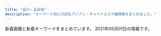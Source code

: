 ```yaml
---
title: "品川・五反田"
description: "キーワード別にの巨乳アジアン・チャイナエステ嬢情報をまとめました。"
---
```


新着画像と新着キーワードをまとめています。
2021年05月01日の情報です。

<DmmAffiliateIns />
<KeywordTable
  shops={
    [
    {
        "keywords": {},
        "url": "https://i-house.aoaoeo.com/",
        "name": "\u7652\u3057\u30cf\u30a6\u30b9",
        "station": "JR\u4e94\u53cd\u7530\u99c5\u897f\u53e3",
        "img_links": []
    },
    {
        "img_links": [
            "http://www.kouroku-este.com/img/menu/info_r.jpg",
            "http://www.kouroku-este.com/img/staff/ggg/ggg1.jpg",
            "http://www.kouroku-este.com/img/staff/aaa/aaa2.jpg",
            "http://www.kouroku-este.com/img/system/service01.jpg",
            "http://www.kouroku-este.com/img/staff/fff/s-fff2.jpg",
            "http://www.kouroku-este.com/img/staff/eee/s-eee2.jpg",
            "http://www.kouroku-este.com/img/staff/fff/s-fff1.jpg",
            "http://www.kouroku-este.com/img/staff/aaa/aaa1.jpg",
            "http://www.kouroku-este.com/img/staff/bbb/bbb1.jpg",
            "http://www.kouroku-este.com/img/system/service02.jpg",
            "http://www.kouroku-este.com/img/staff/ccc/ccc2.jpg",
            "http://www.kouroku-este.com/img/staff/eee/s-eee1.jpg",
            "http://www.kouroku-este.com/img/top/listmark1.png",
            "http://www.kouroku-este.com/img/staff/ccc/ccc1.jpg"
        ],
        "station": "JR\u54c1\u5ddd\u99c5\u9ad8\u8f2a\u53e3",
        "keywords": {
            "C": 15
        },
        "url": "http://www.kouroku-este.com/",
        "name": "\u5eb7\u7984"
    },
    {
        "keywords": {},
        "station": "JR\u4e94\u53cd\u7530\u99c5\u897f\u53e3",
        "img_links": [
            "http://gotanda.pepper.jp/m02272.jpg",
            "http://gotanda.pepper.jp/gotanda001.jpg",
            "http://gotanda.pepper.jp/m049.png",
            "http://gotanda.pepper.jp/1-01.png",
            "http://gotanda.pepper.jp/20151109231038834554.jpg",
            "http://gotanda.pepper.jp/m048.png",
            "http://gotanda.pepper.jp/m173.jpg"
        ],
        "url": "http://gotanda.pepper.jp/",
        "name": "\u4e94\u53cd\u7530\u30e1\u30c7\u30a3\u30ab\u30eb\u30a8\u30f3"
    },
    {
        "name": "\u8299\u84c9\uff5e\u30d5\u30e8\u30a6\uff5e",
        "station": "JR\u4e94\u53cd\u7530\u99c5\u6771\u53e3",
        "url": "http://www.relax-fuyou.info/",
        "keywords": {
            "E": 5,
            "88": 3,
            "86": 2,
            "84": 5,
            "90": 2,
            "87": 2,
            "D": 5,
            "G": 1,
            "C": 3
        },
        "img_links": [
            "http://www.relax-fuyou.info/img/st160.jpg",
            "http://www.relax-fuyou.info/img/st42.jpg",
            "http://www.relax-fuyou.info/img/sta17.jpg",
            "http://www.relax-fuyou.info/i/img/r3.jpg",
            "http://www.relax-fuyou.info/img/sta15.jpg",
            "http://www.relax-fuyou.info/img/st10.jpg",
            "http://www.relax-fuyou.info/i/img/sta20.jpg",
            "http://www.relax-fuyou.info/img/st201.jpg",
            "http://www.relax-fuyou.info/img/st171.jpg",
            "http://www.relax-fuyou.info/img/st140.jpg",
            "http://www.relax-fuyou.info/img/sta20.jpg",
            "http://www.relax-fuyou.info/img/st8.jpg",
            "http://www.relax-fuyou.info/i/img/st201.jpg",
            "http://www.relax-fuyou.info/img/st5.jpg",
            "http://www.relax-fuyou.info/i/img/r2.jpg",
            "http://www.relax-fuyou.info/img/sta5.jpg",
            "http://www.relax-fuyou.info/img/st11.jpg",
            "http://www.relax-fuyou.info/img/st71.jpg",
            "http://www.relax-fuyou.info/i/img/r1.jpg",
            "http://www.relax-fuyou.info/img/sta18.jpg",
            "http://www.relax-fuyou.info/img/r9.jpg",
            "http://www.relax-fuyou.info/i/img/st17.jpg",
            "http://www.relax-fuyou.info/i/img/st110.jpg",
            "http://www.relax-fuyou.info/img/st161.jpg",
            "http://www.relax-fuyou.info/img/st110.jpg",
            "http://www.relax-fuyou.info/i/img/st160.jpg",
            "http://www.relax-fuyou.info/img/st181.jpg",
            "http://www.relax-fuyou.info/img/top.jpg",
            "http://www.relax-fuyou.info/img/sta19.jpg",
            "http://www.relax-fuyou.info/img/st7.jpg",
            "http://www.relax-fuyou.info/i/img/st42.jpg",
            "http://www.relax-fuyou.info/img/st150.jpg",
            "http://www.relax-fuyou.info/img/st1.jpg",
            "http://www.relax-fuyou.info/i/img/st8.jpg",
            "http://www.relax-fuyou.info/i/img/top.jpg",
            "http://www.relax-fuyou.info/img/st191.jpg",
            "http://www.relax-fuyou.info/img/st41.jpg",
            "http://www.relax-fuyou.info/i/img/st181.jpg",
            "http://www.relax-fuyou.info/i/img/st9.jpg",
            "http://www.relax-fuyou.info/img/sta1.jpg",
            "http://www.relax-fuyou.info/img/sta16.jpg",
            "http://www.relax-fuyou.info/img/st141.jpg",
            "http://www.relax-fuyou.info/i/img/st10.jpg",
            "http://www.relax-fuyou.info/img/sta8.jpg",
            "http://www.relax-fuyou.info/i/img/st11.jpg",
            "http://www.relax-fuyou.info/i/img/st5.jpg",
            "http://www.relax-fuyou.info/i/img/st191.jpg",
            "http://www.relax-fuyou.info/img/st72.jpg",
            "http://www.relax-fuyou.info/i/img/st140.jpg",
            "http://www.relax-fuyou.info/img/st17.jpg"
        ]
    },
    {
        "keywords": {
            "86": 2,
            "85": 2,
            "E": 8,
            "87": 4,
            "88": 2
        },
        "station": "JR\u4e94\u53cd\u7530\u99c5\u897f\u53e3",
        "name": "\u7f8e\u4f36",
        "img_links": [
            "http://es-mirei.com/images/s3Slider1Images/01.jpg",
            "http://es-mirei.com/staffPhoto/s20170728165536.jpg",
            "http://es-mirei.com/staffPhoto/s20180209180323.jpg",
            "http://es-mirei.com/staffPhoto/b20170728165256.jpg",
            "http://es-mirei.com/staffPhoto/s20170911152129.jpg",
            "http://es-mirei.com/images/s3Slider1Images/03.jpg",
            "http://es-mirei.com/images/store/02.jpg",
            "http://es-mirei.com/staffPhoto/b20180209180323.jpg",
            "http://es-mirei.com/staffPhoto/b20180613122502.jpg",
            "http://es-mirei.com/staffPhoto/b20170908125528.jpg",
            "http://es-mirei.com/images/noImg.jpg",
            "http://es-mirei.com/images/store/05.jpg",
            "http://es-mirei.com/staffPhoto/s20170911152114.jpg",
            "http://es-mirei.com/staffPhoto/s20170908125528.jpg",
            "http://es-mirei.com/images/store/06.jpg",
            "http://es-mirei.com/staffPhoto/b20170911152114.jpg",
            "http://es-mirei.com/staffPhoto/b20170728165302.jpg",
            "http://es-mirei.com/images/s3Slider1Images/02.jpg",
            "http://es-mirei.com/staffPhoto/b20170728165536.jpg",
            "http://es-mirei.com/staffPhoto/s20170728165256.jpg",
            "http://es-mirei.com/staffPhoto/s20180613122502.jpg",
            "http://es-mirei.com/images/store/04.jpg",
            "http://es-mirei.com/staffPhoto/b20170911152129.jpg",
            "http://es-mirei.com/staffPhoto/s20170728165302.jpg",
            "http://es-mirei.com/images/returnStaffBtn.png",
            "http://es-mirei.com/images/store/01.jpg",
            "http://es-mirei.com/images/store/03.jpg"
        ],
        "url": "http://es-mirei.com/"
    },
    {
        "url": "https://tsukiwa.info/",
        "station": "JR\u4e94\u53cd\u7530\u99c5\u897f\u53e3",
        "img_links": [
            "https://tsukiwa.info/img/bar_profile.png",
            "https://tsukiwa.info/img/bar_gallery.png",
            "https://tsukiwa.info/img/staff/A8BAF789-BD2B-4E7F-AB8A-224A2961B605.jpeg",
            "https://tsukiwa.info/img/staff/222BADE2-61AA-4B66-91BD-3D9941250C4D.jpeg",
            "https://tsukiwa.info/img/staff/koko3.jpg",
            "https://tsukiwa.info/img/staff/no_image.jpg",
            "https://tsukiwa.info/img/top_map.jpg",
            "https://tsukiwa.info/img/staff/25BBCA31-1291-40E0-9FEC-CAF6E5B8D811.jpeg",
            "https://tsukiwa.info/img/news1.png",
            "https://tsukiwa.info/img/staff/909C372F-1613-4B7E-89C8-1A527D79FCC6.jpeg",
            "https://tsukiwa.info/img/staff/mimi01.jpg",
            "https://tsukiwa.info/img/staff/rumi02.jpg",
            "https://tsukiwa.info/img/staff/25D27B66-E3AF-40C0-8FCC-46E9F266B409.jpeg",
            "https://tsukiwa.info/img/staff/DB16BCF2-AF7E-404D-9FB5-9A45BE961351.jpeg",
            "https://tsukiwa.info/img/pickupGirl.png",
            "https://tsukiwa.info/img/bar_top1.png",
            "https://tsukiwa.info/img/staff/yuri001.jpg",
            "https://tsukiwa.info/img/staff_top/20201219_1.jpg",
            "https://tsukiwa.info/img/staff_top/20201219_2.jpg",
            "https://tsukiwa.info/img/news3.png",
            "https://tsukiwa.info/img/staff/yuna01.jpg",
            "https://tsukiwa.info/img/staff/ruru1.jpg",
            "https://tsukiwa.info/img/event/camp03.jpg",
            "https://tsukiwa.info/img/staff/mimi20202.jpg",
            "https://tsukiwa.info/img/bar_staff.png",
            "https://tsukiwa.info/img/staff/rumi04.jpg",
            "https://tsukiwa.info/img/staff/aya2101.jpg",
            "https://tsukiwa.info/img/akusesu-top0.jpg",
            "https://www.a-side.com/ad/koko/include/banner/koko_200x40.png"
        ],
        "keywords": {},
        "name": "\u6708\u306e\u548c"
    },
    {
        "img_links": [
            "http://www.relax-cs.com/ncss/nav/nav-005.jpg",
            "http://www.relax-cs.com/ncss/tel.png",
            "http://www.relax-cs.com/ncss/staff01.jpg",
            "http://www.relax-cs.com/ncss/staff0401.jpg",
            "http://www.relax-cs.com/ncss/top001.jpg",
            "http://www.relax-cs.com/ncss/nav/nav-002.jpg",
            "http://www.relax-cs.com/ncss/top02-left.jpg",
            "http://www.relax-cs.com/ncss/nav/nav-001.jpg",
            "http://www.relax-cs.com/ncss/nav/nav-003.jpg",
            "http://www.relax-cs.com/ncss/nav/nav-006.jpg",
            "http://www.relax-cs.com/ncss/nav/nav-004.jpg",
            "http://www.relax-cs.com/ncss/top03.jpg",
            "http://www.relax-cs.com/ncss/staff02.jpg"
        ],
        "url": "http://www.relax-cs.com/",
        "name": "\u30ea\u30e9\u30af\u30bc\u30fc\u30b7\u30e7\u30f3\u862d",
        "keywords": {},
        "station": "JR\u4e94\u53cd\u7530\u99c5\u897f\u53e3"
    },
    {
        "img_links": [
            "http://hanagoromo.work/rie1.jpg",
            "http://hanagoromo.work/112.jpg",
            "http://hanagoromo.work/nana1.jpg",
            "http://hanagoromo.work/rina1.jpeg",
            "http://hanagoromo.work/hitomi.jpg",
            "http://hanagoromo.work/interior1.jpg",
            "http://hanagoromo.work/yumi.jpg",
            "http://hanagoromo.work/hitomi1.jpg",
            "http://hanagoromo.work/tina.jpg",
            "http://hanagoromo.work/mio2.jpg",
            "http://hanagoromo.work/nana.jpg",
            "http://hanagoromo.work/ta.png",
            "http://hanagoromo.work/interior_t.jpg",
            "http://hanagoromo.work/rina2.jpeg",
            "http://hanagoromo.work/s1.png",
            "http://hanagoromo.work/yuna2.jpg",
            "http://hanagoromo.work/4.jpg",
            "http://hanagoromo.work/yuna1.jpg",
            "http://hanagoromo.work/miyuki1.jpg",
            "http://hanagoromo.work/mens-esthe1.png",
            "http://hanagoromo.work/b3.jpg",
            "http://hanagoromo.work/mio1.jpg",
            "http://hanagoromo.work/b1.jpg",
            "http://hanagoromo.work/eri.jpg",
            "http://hanagoromo.work/yuyu.jpg",
            "http://hanagoromo.work/ai3.jpg",
            "http://hanagoromo.work/hitomi2.jpg",
            "http://hanagoromo.work/1.jpg",
            "http://hanagoromo.work/yuki.jpg",
            "http://hanagoromo.work/int2.jpg",
            "http://hanagoromo.work/3.jpg",
            "http://hanagoromo.work/staff_t.jpg",
            "http://hanagoromo.work/2.jpg",
            "http://hanagoromo.work/b2.jpg",
            "http://hanagoromo.work/tina2.jpg",
            "http://hanagoromo.work/miko.jpg",
            "http://hanagoromo.work/nana2.jpg",
            "http://hanagoromo.work/miyuki.jpg",
            "http://hanagoromo.work/mio.jpg",
            "http://hanagoromo.work/6.jpg",
            "http://hanagoromo.work/ai2.jpg",
            "http://hanagoromo.work/sys.jpg",
            "http://hanagoromo.work/main_top.jpg",
            "http://hanagoromo.work/sayaka.jpg",
            "http://hanagoromo.work/yumi1.jpg",
            "http://hanagoromo.work/head.jpg"
        ],
        "keywords": {},
        "name": "\u82b1\u8863",
        "url": "http://hanagoromo.work/",
        "station": "JR\u4e94\u53cd\u7530\u99c5"
    },
    {
        "name": "\u30de\u30c3\u30b5\u30fc\u30b8\u306e\u5915\u6708",
        "img_links": [
            "http://www.es-yuduki.com/css/nav/change-005.jpg",
            "http://www.es-yuduki.com/css/nav/change-0003.jpg",
            "http://www.es-yuduki.com/css/staff03.jpg",
            "http://www.es-yuduki.com/css/nav/nav-001.jpg",
            "http://www.es-yuduki.com/css/kanban.jpg",
            "http://www.es-yuduki.com/css/main-top05.png",
            "http://www.es-yuduki.com/css/progress08.jpg",
            "http://www.es-yuduki.com/css/staff00.jpg",
            "http://www.es-yuduki.com/css/nav/change-006.jpg",
            "http://www.es-yuduki.com/css/staff02-b.jpg",
            "http://www.es-yuduki.com/css/staff01.jpg",
            "http://www.es-yuduki.com/css/nav/change-001.jpg",
            "http://www.es-yuduki.com/css/nav/change-004.jpg",
            "http://www.es-yuduki.com/css/coupon003.jpg",
            "http://www.es-yuduki.com/css/progress03.jpg",
            "http://www.es-yuduki.com/css/progress04.jpg",
            "http://www.es-yuduki.com/css/nav/nav-005.jpg",
            "http://www.es-yuduki.com/css/nav/nav-007.jpg",
            "http://www.es-yuduki.com/css/progress06.jpg",
            "http://www.es-yuduki.com/css/progress01.jpg",
            "http://www.es-yuduki.com/css/progress02.jpg",
            "http://www.es-yuduki.com/css/nav/change-007.jpg",
            "http://www.es-yuduki.com/css/staff02.jpg",
            "http://www.es-yuduki.com/css/nav/nav-004.jpg",
            "http://www.es-yuduki.com/css/staff01-b.jpg",
            "http://www.es-yuduki.com/css/staff03-b.jpg",
            "http://www.es-yuduki.com/css/nav/nav-002.jpg",
            "http://www.es-yuduki.com/css/nav/change-002.jpg",
            "http://www.es-yuduki.com/css/progress07.jpg",
            "http://www.es-yuduki.com/css/nav/nav-006.jpg",
            "http://www.es-yuduki.com/css/head.jpg",
            "http://www.es-yuduki.com/css/nav/nav-0003.jpg",
            "http://www.es-yuduki.com/css/progress05.jpg"
        ],
        "url": "http://www.es-yuduki.com/",
        "keywords": {
            "C": 13
        },
        "station": "JR\u4e94\u53cd\u7530\u99c5\u897f\u53e3"
    },
    {
        "station": "\u6238\u8d8a\u9280\u5ea7\u99c5",
        "url": "http://lacure.link/",
        "img_links": [
            "http://lacure.link/images/g2.jpg",
            "http://lacure.link/images/r1.jpg",
            "http://lacure.link/images/g1.jpg",
            "http://lacure.link/images/g6.jpg",
            "http://lacure.link/images/g0.jpg",
            "http://lacure.link/images/news.png",
            "http://lacure.link/images/gb01.png",
            "http://lacure.link/images/kol.jpg",
            "http://lacure.link/images/asali.jpg",
            "http://lacure.link/images/r2.jpg",
            "http://lacure.link/images/top2.jpg",
            "http://lacure.link/images/zi.png",
            "http://lacure.link/images/r6.jpg",
            "http://lacure.link/images/r4.jpg",
            "http://lacure.link/images/face.png",
            "http://lacure.link/images/g5.jpg",
            "http://lacure.link/images/r5.jpg",
            "http://lacure.link/images/g3.jpg",
            "http://lacure.link/images/s_staff.png",
            "http://lacure.link/images/yuki.jpg",
            "http://lacure.link/images/left3.png",
            "http://lacure.link/images/sayuri.jpg",
            "http://lacure.link/images/s1.jpg",
            "http://lacure.link/images/kiki.jpg",
            "http://lacure.link/images/r3.jpg"
        ],
        "name": "\u30e9\u30ad\u30e5\u30a2",
        "keywords": {}
    },
    {
        "name": "\u30c8\u30f3\u30dd\u30fc",
        "station": "JR\u4e94\u53cd\u7530\u99c5\u897f\u53e3",
        "keywords": {},
        "url": "http://hi-msg.com/tonpoh/",
        "img_links": [
            "http://hi-msg.com/tonpoh/images/p-10-1.jpg",
            "http://hi-msg.com/tonpoh/images/p-6.jpg",
            "http://hi-msg.com/tonpoh/images/line.png",
            "http://hi-msg.com/tonpoh/images/fla-1.png",
            "http://hi-msg.com/tonpoh/images/p-11-1.jpg",
            "http://hi-msg.com/tonpoh/images/p-14-1.jpg",
            "http://hi-msg.com/tonpoh/images/p-9-1.jpg",
            "http://hi-msg.com/tonpoh/images/ll.png",
            "http://hi-msg.com/tonpoh/images/p-7.jpg",
            "http://hi-msg.com/tonpoh/images/p-8-1.jpg",
            "http://hi-msg.com/tonpoh/images/s1.png",
            "http://hi-msg.com/tonpoh/images/s6.png",
            "http://hi-msg.com/tonpoh/images/p-13-1.jpg",
            "http://hi-msg.com/tonpoh/images/p-10.jpg",
            "http://hi-msg.com/tonpoh/images/p-4.jpg",
            "http://hi-msg.com/tonpoh/images/tit-staff.png",
            "http://hi-msg.com/tonpoh/images/s8.png",
            "http://hi-msg.com/tonpoh/images/fla-3.png",
            "http://hi-msg.com/tonpoh/images/p-12.jpg",
            "http://hi-msg.com/tonpoh/images/no.png",
            "http://hi-msg.com/tonpoh/images/fla.png",
            "http://hi-msg.com/tonpoh/images/p-1.jpg",
            "http://hi-msg.com/tonpoh/images/p-13.jpg",
            "http://hi-msg.com/tonpoh/images/tit-sys.png",
            "http://hi-msg.com/tonpoh/images/s5.png",
            "http://hi-msg.com/tonpoh/images/botton.png",
            "http://hi-msg.com/tonpoh/images/p-9.jpg",
            "http://hi-msg.com/tonpoh/images/p-5.jpg",
            "http://hi-msg.com/tonpoh/images/p-7-1.jpg",
            "http://hi-msg.com/tonpoh/images/s9.png",
            "http://hi-msg.com/tonpoh/images/s4.jpg",
            "http://hi-msg.com/tonpoh/images/l.png",
            "http://hi-msg.com/tonpoh/images/p-11.jpg",
            "http://hi-msg.com/tonpoh/images/p-2.jpg",
            "http://hi-msg.com/tonpoh/images/p-0.jpg",
            "http://hi-msg.com/tonpoh/images/p-6-1.jpg",
            "http://hi-msg.com/tonpoh/images/p-12-1.jpg",
            "http://hi-msg.com/tonpoh/images/p-8.jpg",
            "http://hi-msg.com/tonpoh/images/p-14.jpg"
        ]
    },
    {
        "station": "JR\u4e94\u53cd\u7530\u99c5\u6771\u53e3",
        "url": "http://www.kenkou-house.info/",
        "img_links": [
            "http://www.kenkou-house.info/img/m4.png",
            "http://www.kenkou-house.info/img/Himawari_88_31.png",
            "http://www.kenkou-house.info/img/s14.jpg",
            "http://www.kenkou-house.info/img/s4.jpg",
            "http://www.kenkou-house.info/img/s16.jpg",
            "http://www.kenkou-house.info/img/m3.png",
            "http://www.kenkou-house.info/img/bottmo-ritght.png",
            "http://www.kenkou-house.info/img/body-.png",
            "http://www.kenkou-house.info/img/s1.jpg",
            "http://www.kenkou-house.info/img/play.png",
            "http://www.kenkou-house.info/img/bottmo-left.png",
            "http://www.kenkou-house.info/img/head.png",
            "http://www.kenkou-house.info/img/s7.jpg",
            "http://www.kenkou-house.info/img/m2.png",
            "http://www.kenkou-house.info/img/s20.jpg",
            "http://www.kenkou-house.info/img/s17.jpg",
            "http://www.kenkou-house.info/img/s61.jpg",
            "http://www.kenkou-house.info/img/m7.png",
            "http://www.kenkou-house.info/img/s13.jpg",
            "http://www.kenkou-house.info/img/s91.jpg",
            "http://www.kenkou-house.info/img/s.png",
            "http://www.kenkou-house.info/img/Himawari_200_40.png",
            "http://www.kenkou-house.info/img/s15.jpg",
            "http://www.kenkou-house.info/img/s11.jpg",
            "http://www.kenkou-house.info/img/Himawari_468_60.png",
            "http://www.kenkou-house.info/img/m1.png",
            "http://www.kenkou-house.info/img/m8.png",
            "http://www.kenkou-house.info/img/s21.jpg",
            "http://www.kenkou-house.info/img/s33.jpg",
            "http://www.kenkou-house.info/img/s22.jpg",
            "http://www.kenkou-house.info/img/m5.png",
            "http://www.kenkou-house.info/img/s12.jpg",
            "http://www.kenkou-house.info/img/Himawari_160_45.png",
            "http://www.kenkou-house.info/img/m6.png",
            "http://www.kenkou-house.info/img/door.png"
        ],
        "keywords": {
            "C": 8
        },
        "name": "\u3072\u307e\u308f\u308a"
    },
    {
        "img_links": [
            "http://p-fly.work/images/7.jpg",
            "http://p-fly.work/images/head.png",
            "http://p-fly.work/staff/koko.jpg",
            "http://p-fly.work/images/sys3.jpg",
            "http://p-fly.work/images/b1.jpg",
            "http://p-fly.work/images/line.png",
            "http://p-fly.work/images/interior_t.png",
            "http://p-fly.work/images/1.jpg",
            "http://p-fly.work/staff/yuki.jpg",
            "http://p-fly.work/images/int1.jpg",
            "http://p-fly.work/images/int2.png",
            "http://p-fly.work/img/koko1.jpg",
            "http://p-fly.work/images/staff_t.png",
            "http://p-fly.work/img/mai1.jpg",
            "http://p-fly.work/images/10.jpg",
            "http://p-fly.work/images/tr.jpg",
            "http://p-fly.work/images/b3.jpg",
            "http://p-fly.work/staff/sara.jpg",
            "http://p-fly.work/images/ac1.jpg",
            "http://p-fly.work/images/13.jpg",
            "http://p-fly.work/images/12.jpg",
            "http://p-fly.work/images/b2.jpg",
            "http://p-fly.work/images/mobile.jpg",
            "http://p-fly.work/img/yuki1.jpg",
            "http://p-fly.work/staff/yuyu.jpg",
            "http://p-fly.work/images/news.jpg",
            "http://p-fly.work/img/maki1.jpg",
            "http://p-fly.work/staff/mai.jpg",
            "http://p-fly.work/images/sys1.jpg",
            "http://p-fly.work/images/sys4.png",
            "http://p-fly.work/img/yuyu1.jpg",
            "http://p-fly.work/images/sys2.jpg",
            "http://p-fly.work/img/sara1.jpg",
            "http://p-fly.work/images/14.jpg",
            "http://p-fly.work/staff/maki.jpg"
        ],
        "name": "\u7d2b\u306e\u8776",
        "keywords": {},
        "station": "JR\u4e94\u53cd\u7530\u99c5\u897f\u53e3",
        "url": "http://p-fly.work/"
    },
    {
        "name": "\u30d5\u30ed\u30fc\u30e9",
        "keywords": {},
        "img_links": [],
        "url": "http://f-aroma.info/",
        "station": "JR\u54c1\u5ddd\u99c5\u9ad8\u8f2a\u53e3"
    }
]
}
/>
<DmmAffiliateScript />
